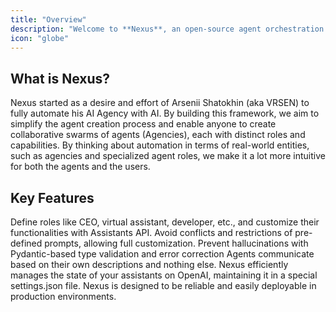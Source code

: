 ```yaml
---
title: "Overview"
description: "Welcome to **Nexus**, an open-source agent orchestration framework built on top of the latest [OpenAI Assistants API](https://platform.openai.com/docs/assistants/overview/agents)."
icon: "globe"
---
```


## What is Nexus?

Nexus started as a desire and effort of Arsenii Shatokhin (aka VRSEN) to fully automate his AI Agency with AI. By building this framework, we aim to simplify the agent creation process and enable anyone to create collaborative swarms of agents (Agencies), each with distinct roles and capabilities. By thinking about automation in terms of real-world entities, such as agencies and specialized agent roles, we make it a lot more intuitive for both the agents and the users.

## Key Features

<CardGroup cols={2}>
  <Card title="Customizable Agent Roles" icon="user-gear">
    Define roles like CEO, virtual assistant, developer, etc., and customize their functionalities with Assistants API.
  </Card>
  <Card title="Full Control Over Prompts" icon="sliders">
    Avoid conflicts and restrictions of pre-defined prompts, allowing full customization.
  </Card>
  <Card title="Error Correction" icon="shield-check">
    Prevent hallucinations with Pydantic-based type validation and error correction
  </Card>
  <Card title="Efficient Communication" icon="comments">
    Agents communicate based on their own descriptions and nothing else.
  </Card>
  <Card title="State Management" icon="database">
    Nexus efficiently manages the state of your assistants on OpenAI, maintaining it in a special settings.json file.
  </Card>
  <Card title="Deployable in Production" icon="rocket">
    Nexus is designed to be reliable and easily deployable in production environments.
  </Card>
</CardGroup>
